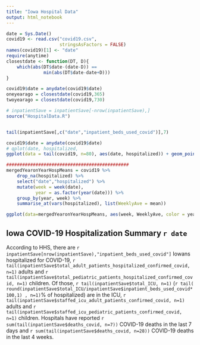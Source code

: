 ```yaml
---
title: "Iowa Hospital Data"
output: html_notebook
---
```


```r
date = Sys.Date()
covid19 <- read.csv("covid19.csv", 
                    stringsAsFactors = FALSE)
names(covid19)[1] <- "date"
require(anytime)
closestdate <- function(DT, D){
    which(abs(DT$date-(date-D)) == 
              min(abs(DT$date-date+D)))
}

covid19$date = anydate(covid19$date)
oneyearago = closestdate(covid19,365)
twoyearago = closestdate(covid19,730)

# inpatientSave = inpatientSave[-nrow(inpatientSave),]
source("HospitalData.R")


tail(inpatientSave[,c("date","inpatient_beds_used_covid")],7)
```

```r
covid19$date = anydate(covid19$date)
# qplot(date, hospitalized, 
ggplot(data = tail(covid19, n=80), aes(date, hospitalized)) + geom_point() +geom_smooth(span = 0.3, se = TRUE) 

##############################################
mergedYearonYearHospMeans = covid19 %>%
    drop_na(hospitalized) %>%
    select("date","hospitalized") %>%
    mutate(week = week(date),
           year = as.factor(year(date))) %>%
    group_by(year, week) %>%
    summarise_at(vars(hospitalized), list(WeeklyAve = mean)) 

ggplot(data=mergedYearonYearHospMeans, aes(week, WeeklyAve, color = year)) + geom_point()+geom_smooth(span = 0.5, se = TRUE)  + xlab("Week of Year")+ ylab("Weekly Average Hospitalized")
```

## Iowa COVID-19 Hospitalization Summary `r date`


According to HHS, there are `r inpatientSave[nrow(inpatientSave),"inpatient_beds_used_covid"]`  Iowans hospitalized for COVID-19, `r tail(inpatientSave$total_adult_patients_hospitalized_confirmed_covid, n=1)` adults and `r tail(inpatientSave$total_pediatric_patients_hospitalized_confirmed_covid, n=1)` children. Of those, `r tail(inpatientSave$total_ICU, n=1)` (`r tail( round(inpatientSave$total_ICU/inpatientSave$inpatient_beds_used_covid*100,1) , n=1)`% of hospitalized) are in the ICU, `r tail(inpatientSave$staffed_icu_adult_patients_confirmed_covid, n=1)` adults and `r tail(inpatientSave$staffed_icu_pediatric_patients_confirmed_covid, n=1)` children. Hospitals have reported `r sum(tail(inpatientSave$deaths_covid, n=7))` COVID-19 deaths in the last 7 days and `r sum(tail(inpatientSave$deaths_covid, n=28))` COVID-19 deaths in the last 4 weeks.
